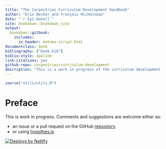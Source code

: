 ```yaml
--- 
title: "The Carpentries Curriculum Development Handbook"
author: "Erin Becker and François Michonneau"
date: "`r Sys.Date()`"
site: bookdown::bookdown_site
output:
  bookdown::gitbook:
    includes:
      in_header: matomo-script.html
documentclass: book
bibliography: ["book.bib"]
biblio-style: apalike
link-citations: yes
github-repo: carpentries/curriculum-development
description: "This is a work in progress of the curriculum development handbook for The Carpentries."
---
```


```r
source("utils/utils.R")
```

# Preface {-}

This is work in progress. Comments and suggestions are welcome either as:

- an issue or a pull request on the GitHub [repository](https://github.com/carpentries/curriculum-development)
- or using [hypothes.is](https://web.hypothes.is/start/)

<a href="https://www.netlify.com"> <img src="https://www.netlify.com/v3/img/components/netlify-light.svg" alt="Deploys by Netlify" /> </a>
